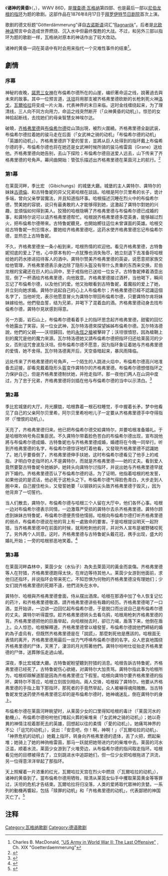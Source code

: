 {{Wagner operas}}
{{noteTA
|G1=Music
|1=zh-cn:理查德·瓦格纳; zh-hk:理查德·華格納; zh-tw:理察·華格納
|2=zh-cn:齐格弗里德; zh-hk:齊格菲; zh-tw:齊格菲
}}
《'''诸神的黄昏'''》（{{Lang|de|''Götterdämmerung''}}，{{IPA-de|ˈɡœtɐˌdɛməʁʊŋ|De-Götterdämmerung.ogg}}），WWV 86D，是[[理查德·瓦格纳|理查德·瓦格纳]]第四部、也是最后一部以[[尼伯龙根的指环|尼伯龙根的指环]]为题的歌剧。这部作品在1876年8月17日于[[拜罗伊特节日剧院|拜罗伊特节日剧院]]首次上演。

歌剧的德文标题“Götterdämmerung”译自[[古诺斯语|古诺斯语]]词汇“[[諸神的黃昏|Ragnarök]]”。后者是[[北欧神话|北欧神话]]预言中会造成世界燃烧、沉入水中但最终復甦的大战。不过，和另外三部以指环为题的歌剧一样，瓦格纳对原本的神话作出了较大改动。

诸神的黄昏一词在英语中有时会用来指代一个灾难性事件的结束<ref>Charles B. MacDonald, [http://www.ibiblio.org/hyperwar/USA/USA-E-Last/USA-E-Last-19.html "US Army in World War II: The Last Offensive"] {{Wayback|url=http://www.ibiblio.org/hyperwar/USA/USA-E-Last/USA-E-Last-19.html |date=20150924062051 }}, Ch. XIX "Goetterdaemmerung"</ref>。

==劇情== 
===序幕===
神秘的夜晚，[[命运女神|諾恩三女神]]在布倫希尔德所在的山崖，编织著命运之线，說著過去與未來的故事。其中一位预言道，[[沃坦|沃坦]]将用那支被齐格弗里德砍断的长枪刺死火神[[洛戈|洛戈]]，[[瓦爾哈拉|瓦爾哈拉]]将变成一片火海，代表神界的末日来临。这时金线缠绕起来，为了理清线，三人向不同方向用力，命运之线突然断开（「众神黄昏的动机」）。惊恐的女神拾起断线，去找她们的母亲智慧女神埃尔达。

破曉，[[齐格弗里德|齐格弗里德]]與[[布倫希尔德|布倫希尔德]]從山頂出現，被烈火圍繞。齐格弗里德全副武装，布倫希尔德拉着她的骏马走在后面（「女武神之骑的动机」「布倫希尔德的动机」「英雄的动机」）。齐格弗里德許下愛的誓言，並將从巨人处得到的指环戴上布倫希尔德的手，布倫希尔德也将在她还是女武神时候所骑的骏马格雷茵（Grane）送给他。齐格弗里德向她告别，去山下探险；布倫希尔德目送爱人远去，山下传来了齐格弗里德的号角声。幕间曲開始：管弦乐描述出齐格弗里德在莱茵河上的航行。<ref>{{cite web| url=http://www.murashev.com/opera/G%C3%B6tterd%C3%A4mmerung_libretto_English_Act_1| title=Götterdämmerung libretto (English) - opera by Richard Wagner - Prelude| website=DM's opera site| access-date=2018-03-01| archive-date=2020-02-22| archive-url=https://web.archive.org/web/20200222225718/http://www.murashev.com/opera/G%C3%B6tterd%C3%A4mmerung_libretto_English_Act_1| dead-url=no}}{{en}}</ref>

=== 第1幕 ===
在莱茵河畔，季比宏 （Gibichungs）的城堡大廳。城堡的主人龚特尔、龚特尔的妹妹[[古特鲁妮|古德倫]]、和古特鲁妮的异父兄弟哈根在談話。哈根是阿尔贝里希的长子，诡计多端，曾向父亲學習魔法，并且知道指环事。哈根描述沉睡在烈火中的布倫希尔德，赞美她的容貌，说只有最勇敢的人才能够得到她，这激起了龚特尔對她的兴趣，並煩惱如何得到美人。狡猾的哈根隐瞒了齐格弗里德与布倫希尔德已成婚的事，和龚特尔说可以请齐格弗里德帮忙。哈根說齐格弗里德多麼英勇，能够越过烈火，把布倫希尔德帶來。古特鲁妮聽見，也開始嚮往這位未曾谋面的英雄。哈根交给古特鲁妮一剂忘情水，要她给齐格弗里德吃，这药水使齐格弗里德忘记布倫希尔德，並热恋上古特鲁妮。

不久，齐格弗里德坐一条小船到来，哈根热情的欢迎他。看见齐格弗里德，古特鲁妮彻底的爱上了他，心中原本有的一点犹豫也消失殆尽，她立刻退下去准备将哈根给她的药水掺进招待客人的酒中。龚特尔赞美齐格弗里德的英姿，说愿意把家族交给他管理，齐格弗里德表示身边除了隐形头盔没有带什么贵重的东西来交换，尼伯龙根的宝藏还在巨人的山洞中，至于戒指他已送给一位女子。古特鲁妮捧着酒壶出现，倒了一杯酒给齐格弗里德，向他致意。齐格弗里德接过酒杯，当他喝下，瞬间忘记了布倫希尔德，以及他们的爱。他又抬眼看到古特鲁妮，着魔般的爱上了她，并立刻向她求婚。龚特尔说起自己的心上人布倫希尔；齐格弗里德已經不認識這個名字了，当他听完，表示他愿意冒火为龚特尔带回布倫希尔德，只要龚特尔肯将妹妹嫁给他。他們發血誓，结为兄弟，并喝下了混着血的酒。齐格弗里德动身去找布倫希尔德，龚特尔見狀感到得意。

另一方面，岩石山上，布倫希尔德看着手上的指环思念起齐格弗里德，甜蜜的回忆令她露出了笑容。另一位女武神，瓦尔特洛德來探望姊姊布倫希尔德。瓦尔特洛德說，他們的父親——沃坦歸回，他的[[長槍|永恆之槍]]被擊碎了；沃坦很憤怒，因為槍鞘上刻的魔咒是他的魔力來源。瓦尔特洛德她又請布倫希尔德把指环归还给莱茵河的少女，否則诅咒會波及沃坦。但布倫希尔德不愿意，因为指环象征着她与齐格弗里德的爱情，她不舍得。瓦尔特洛德离开后，天空昏暗起来，暴风雨降临。

远处传来了齐格弗里德的号角声，一个陌生的人跳进火焰中，布倫希尔德高兴地准备去迎接，卻看見戴着隐形头盔变作龚特尔的齐格弗里德。布倫希尔德想借指环之力保护自己，但是齐格弗里德制伏她，并抢走指环。那一夜他们两人在山洞中度过，为了忠于兄弟，齐格弗里德将剑插在他与布倫希尔德的当中以示清白。<ref>{{cite web | url=http://www.murashev.com/opera/G%C3%B6tterd%C3%A4mmerung_libretto_English_Act_2 | title=Götterdämmerung libretto (English) - opera by Richard Wagner -  Act One | website=DM's opera site | access-date=2018-03-01 | archive-date=2020-01-20 | archive-url=https://web.archive.org/web/20200120034810/http://www.murashev.com/opera/G%C3%B6tterd%C3%A4mmerung_libretto_English_Act_2 | dead-url=no }}{{en}}</ref>

=== 第2幕 ===
季比宏城堡的大厅。月光朦胧，哈根靠着一根石柱睡觉，手中握着长矛。梦中他看见了自己的父亲阿尔贝里希，阿尔贝里希吩咐儿子一定要从齐格弗里德手中夺得指环（「憎恨的动机」）。

天亮了，齐格弗里德归来。他已把布倫希尔德交給龚特尔，并要哈根准备婚礼。于是哈根吹响号角召集臣民。不久龚特尔带着脸色苍白的布倫希尔德出现，宣布說他將与布倫希尔德成婚、古特鲁妮也与齐格弗里德成婚，婚禮将在今晚一同举行。听到齐格弗里德的名字，布倫希尔德惊讶地盯着他看，又發現齐格弗里德不認識她了。她几乎要昏倒了，齐格弗里德伸手扶她，这时布倫希尔德看见了他手上的戒指，才明白夺走指环的人不是龚特尔，而就是齐格弗里德——她的丈夫。看到爱人竟然要娶古特鲁妮令她嫉妒，她转头向龚特尔讨指环，并说出她与齐格弗里德早就許下婚约。齐格弗里德否认了布倫希尔德的话，为了证明，他指着哈根的枪发誓，如果他说的是谎话，他必死于这枪头之下。布倫希尔德气得脸色青白，大步走到人圈中来，自己握住枪头，又發誓她要「以钢铁的尖头致齐格弗里德于毁灭」，因为他背弃了一切誓约。

当人们散去，龚特尔，布倫希尔德与哈根三个人留在大厅中，他们各怀心事。哈根一边对布倫希尔德表示同情，一边激尊严受损的龚特尔去杀齐格弗里德。龚特尔顾虑到妹妹古特鲁妮，布倫希尔德便责怪他懦弱。哈根向布倫希尔德打听齐格弗里德的弱点，布倫希尔德说在他的背上有一處致命的要害。于是哈根提议明天一起狩猎，当齐格弗里德冲在前面的时候，就用枪刺他的背，并对外人宣布是被野猪咬死了。另外两个人同意。这时，齐格弗里德与古特鲁妮头戴花冠，携手出现，盛大的婚礼开始；一旁的哈根邪恶地笑着。<ref>{{cite web| url=http://www.murashev.com/opera/G%C3%B6tterd%C3%A4mmerung_libretto_English_Act_3| title=Götterdämmerung libretto (English) - opera by Richard Wagner -  Act Two| website=DM's opera site| access-date=2018-03-01| archive-date=2020-01-20| archive-url=https://web.archive.org/web/20200120074841/http://www.murashev.com/opera/G%C3%B6tterd%C3%A4mmerung_libretto_English_Act_3| dead-url=no}}{{en}}</ref>

=== 第3幕 ===
在莱茵河畔森林中，莱茵少女（水仙子）為失去萊茵河的黃金而哀傷。齐格弗里德等人在狩猎，齐格弗里德跑得太快，在岸边等待其他人。莱茵少女游到他面前，求他归还指环，并说指环会带来死亡。不知恐惧为何物的齐格弗里德没有理她们；少女们說齐格弗里德的死期不遠，他們消失在水中。

龚特尔、哈根與齐格弗里德會面，侍从摆出酒席。哈根在那酒中加了令人恢复记忆的药汁，和齐格弗里德敬酒，請齐格弗里德讲些有趣的经历。齐格弗里德喝了一口酒，並开始讲，一边讲一边回忆起布倫希尔德，于是脱口而出说自己是布倫希尔德的丈夫。龚特尔听得震惊。趁齐格弗里德转头去看乌鸦，哈根用枪刺齐格弗里德的背。齐格弗里德把他的巨盾举起，向哈根抛去时，卻已力竭，盾落下来，他倒在盾上。众人惊恐，哈根解釋道，齐格弗里德曾以槍發誓，布倫希尔德說他們締結的婚約為子虛烏有，但既然齐格弗里德是在「說謊」，那麼刺死他是應該的。哈根面无表情的离开，齐格弗里德用最后一丝力气呼唤布倫希尔德的名字。众人悲哀地围绕齐格弗里德的尸体，天黑了，淒涼的月光照著他們。龚特尔吩咐仕從抬走齐格弗里德的尸体，送葬隊伍走過山坡。

深夜，季比宏城堡大廳。古特鲁妮盼望聽到狩猎的消息。哈根告訴古特鲁妮，齐格弗里德已经死了。古特鲁妮伤心欲絕，对龚特尔大加责骂。龚特尔指此事为哈根所为，哈根却辯解道那是因為齐格弗里德立下假誓。哈根向龚特尔要齐格弗里德的指环，龚特尔不答应，哈根立刻拔剑相向。兩人交锋，哈根殺了龚特尔。他要从齐格弗里德的手指上取下那指环，那死者的手竟然举起，众人被嚇得魂飛魄散。当古特鲁妮发觉迷药使齐格弗里德忘却的是布倫希尔德时，她神魂迷乱，倒在龚特尔的身上。

布倫希尔德在莱茵河畔眺望时，从莱茵少女的口里得知哈根的毒计（「莱茵河水的動機」）。布倫希尔德吩咐他们堆起火葬的柴堆来（「女武神之骑的动机」）；她以奇異的神情注视着那死去的英雄，回想起以往的柔情（「愛的动机」）。她痛骂神界的不公（「诅咒的动机」），说出：「安息吧，你！啊，神啊！」（「瓦爾哈拉的动机」、「神界危机的动机」）她戴上指环，转身向齐格弗里德的遗体，丟了火把，燃起柴堆；她骑上了她的神驹格雷茵，那马一跃就把她带进灼灼的柴堆中去。莱茵的河水泛滥，顺着水流，莱茵少女游到了火堆旁边，从布倫希尔德的指间取走指环。哈根看见他的目標被得去了，立刻跳进水中追踪她们，但一位少女把哈根拖进了洪流，另一位得意洋洋举起了那指环。

天上照耀着一片浓重的红光，瓦爾哈拉天宫在烈火中燃烧（「瓦爾哈拉的动机」），诸神的黄昏到了。當布倫希尔德用牺牲，赎清从莱茵女仙手中攫取莱茵黄金等等罪过，沃坦的危机才告结束。瓦爾哈拉将归没落，人类的爱將取代眾神的贪婪。一系列的動機再響起，包括「赎罪的动机」和「齐格弗里德的动机」，代表鄙陋的神国灭亡了。<ref>{{cite web| url=http://www.murashev.com/opera/G%C3%B6tterd%C3%A4mmerung_libretto_English_Act_4| title=Götterdämmerung libretto (English) - opera by Richard Wagner -  Act Three| website=DM's opera site| access-date=2018-03-01| archive-date=2020-01-19| archive-url=https://web.archive.org/web/20200119230349/http://www.murashev.com/opera/G%C3%B6tterd%C3%A4mmerung_libretto_English_Act_4| dead-url=no}}{{en}}</ref>

== 注释 ==
{{reflist}}

{{尼伯龍根的指環}}
{{華格納作品}}
{{Authority control}}
[[Category:瓦格纳歌剧|Category:瓦格纳歌剧]]
[[Category:德语歌剧|Category:德语歌剧]]